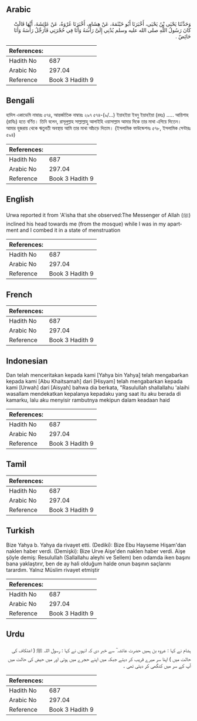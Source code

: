 ## Arabic


<div dir="rtl" lang="ar" style={{fontSize:'larger',backgroundColor:'#f8f9fa',padding:20}}>
وَحَدَّثَنَا يَحْيَى بْنُ يَحْيَى، أَخْبَرَنَا أَبُو خَيْثَمَةَ، عَنْ هِشَامٍ، أَخْبَرَنَا عُرْوَةُ، عَنْ عَائِشَةَ، أَنَّهَا قَالَتْ كَانَ رَسُولُ اللَّهِ صلى الله عليه وسلم يُدْنِي إِلَىَّ رَأْسَهُ وَأَنَا فِي حُجْرَتِي فَأُرَجِّلُ رَأْسَهُ وَأَنَا حَائِضٌ ‏.‏
</div>
<div style={{backgroundColor:'#f8f9fa',padding:20, marginBottom: 10}}><table> <thead> <tr> <th>References:</th> <th></th> </tr> </thead> <tbody><tr><td>Hadith No</td><td>687</td></tr><tr><td>Arabic No</td><td>297.04</td></tr><tr><td>Reference</td><td>Book 3 Hadith 9</td></tr></tbody></table></div>

## Bengali


<div dir="ltr" lang="bn" style={{fontSize:'larger',backgroundColor:'#f8f9fa',padding:20}}>
হাদিস একাডেমি নাম্বারঃ ৫৭৪, আন্তর্জাতিক নাম্বারঃ ২৯৭ ৫৭৪-(৯/...) ইয়াহইয়া ইবনু ইয়াহইয়া (রহঃ) ..... আয়িশাহ (রাযিঃ) হতে বর্ণিত। তিনি বলেন, রাসূলুল্লাহ সাল্লাল্লাহু আলাইহি ওয়াসাল্লাম আমার দিকে তার মাথা এগিয়ে দিতেন। আমার হুজরায় থেকে ঋতুবতী অবস্থায় আমি তার মাথা আঁচড়ে দিতাম। (ইসলামিক ফাউন্ডেশনঃ ৫৭৮, ইসলামিক সেন্টারঃ ৫৯৪)
</div>
<div style={{backgroundColor:'#f8f9fa',padding:20, marginBottom: 10}}><table> <thead> <tr> <th>References:</th> <th></th> </tr> </thead> <tbody><tr><td>Hadith No</td><td>687</td></tr><tr><td>Arabic No</td><td>297.04</td></tr><tr><td>Reference</td><td>Book 3 Hadith 9</td></tr></tbody></table></div>

## English


<div dir="ltr" lang="en" style={{fontSize:'larger',backgroundColor:'#f8f9fa',padding:20}}>
Urwa reported it from 'A'isha that she observed:The Messenger of Allah (ﷺ) inclined his head towards me (from the mosque) while I was in my apartment and I combed it in a state of menstruation
</div>
<div style={{backgroundColor:'#f8f9fa',padding:20, marginBottom: 10}}><table> <thead> <tr> <th>References:</th> <th></th> </tr> </thead> <tbody><tr><td>Hadith No</td><td>687</td></tr><tr><td>Arabic No</td><td>297.04</td></tr><tr><td>Reference</td><td>Book 3 Hadith 9</td></tr></tbody></table></div>

## French


<div dir="ltr" lang="fr" style={{fontSize:'larger',backgroundColor:'#f8f9fa',padding:20}}>

</div>
<div style={{backgroundColor:'#f8f9fa',padding:20, marginBottom: 10}}><table> <thead> <tr> <th>References:</th> <th></th> </tr> </thead> <tbody><tr><td>Hadith No</td><td>687</td></tr><tr><td>Arabic No</td><td>297.04</td></tr><tr><td>Reference</td><td>Book 3 Hadith 9</td></tr></tbody></table></div>

## Indonesian


<div dir="ltr" lang="id" style={{fontSize:'larger',backgroundColor:'#f8f9fa',padding:20}}>
Dan telah menceritakan kepada kami [Yahya bin Yahya] telah mengabarkan kepada kami [Abu Khaitsamah] dari [Hisyam] telah mengabarkan kepada kami [Urwah] dari [Aisyah] bahwa dia berkata, "Rasulullah shallallahu 'alaihi wasallam mendekatkan kepalanya kepadaku yang saat itu aku berada di kamarku, lalu aku menyisir rambutnya mekipun dalam keadaan haid
</div>
<div style={{backgroundColor:'#f8f9fa',padding:20, marginBottom: 10}}><table> <thead> <tr> <th>References:</th> <th></th> </tr> </thead> <tbody><tr><td>Hadith No</td><td>687</td></tr><tr><td>Arabic No</td><td>297.04</td></tr><tr><td>Reference</td><td>Book 3 Hadith 9</td></tr></tbody></table></div>

## Tamil


<div dir="ltr" lang="ta" style={{fontSize:'larger',backgroundColor:'#f8f9fa',padding:20}}>

</div>
<div style={{backgroundColor:'#f8f9fa',padding:20, marginBottom: 10}}><table> <thead> <tr> <th>References:</th> <th></th> </tr> </thead> <tbody><tr><td>Hadith No</td><td>687</td></tr><tr><td>Arabic No</td><td>297.04</td></tr><tr><td>Reference</td><td>Book 3 Hadith 9</td></tr></tbody></table></div>

## Turkish


<div dir="ltr" lang="tr" style={{fontSize:'larger',backgroundColor:'#f8f9fa',padding:20}}>
Bize Yahya b. Yahya da rivayet etti. (Dediki): Bize Ebu Hayseme Hişam'dan naklen haber verdi. (Demişki): Bize Urve Aişe'den naklen haber verdi. Aişe şöyle demiş: Resulullah (Sallallahu aleyhi ve Sellem) ben odamda iken başını bana yaklaştırır, ben de ay hali olduğum halde onun başının saçlarını tarardım. Yalnız Müslim rivayet etmiştir
</div>
<div style={{backgroundColor:'#f8f9fa',padding:20, marginBottom: 10}}><table> <thead> <tr> <th>References:</th> <th></th> </tr> </thead> <tbody><tr><td>Hadith No</td><td>687</td></tr><tr><td>Arabic No</td><td>297.04</td></tr><tr><td>Reference</td><td>Book 3 Hadith 9</td></tr></tbody></table></div>

## Urdu


<div dir="rtl" lang="ur" style={{fontSize:'larger',backgroundColor:'#f8f9fa',padding:20}}>
ہشام نے کہا : عروہ بن ہمیں حضرت عائشہ ؓ سے خبر دی کہ انہوں نے کہا : رسول اللہ ﷺ ( اعتکاف کی حالت میں ) اپنا سر میرے قریب کر دیتے جبکہ میں اپنے حجرے میں ہوتی اور میں حیض کی حالت میں آپ کے سر میں کنگھی کر دیتی تھی ۔
</div>
<div style={{backgroundColor:'#f8f9fa',padding:20, marginBottom: 10}}><table> <thead> <tr> <th>References:</th> <th></th> </tr> </thead> <tbody><tr><td>Hadith No</td><td>687</td></tr><tr><td>Arabic No</td><td>297.04</td></tr><tr><td>Reference</td><td>Book 3 Hadith 9</td></tr></tbody></table></div>